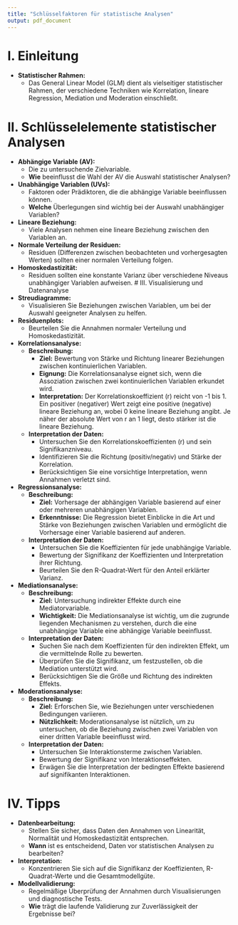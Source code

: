 ```yaml
---
title: "Schlüsselfaktoren für statistische Analysen"
output: pdf_document
---
```


# I. Einleitung

- **Statistischer Rahmen:**
  - Das General Linear Model (GLM) dient als vielseitiger statistischer Rahmen, der verschiedene Techniken wie Korrelation, lineare Regression, Mediation und Moderation einschließt.

# II. Schlüsselelemente statistischer Analysen

- **Abhängige Variable (AV):**
  - Die zu untersuchende Zielvariable.
  - **Wie** beeinflusst die Wahl der AV die Auswahl statistischer Analysen?

- **Unabhängige Variablen (UVs):**
  - Faktoren oder Prädiktoren, die die abhängige Variable beeinflussen können.
  - **Welche** Überlegungen sind wichtig bei der Auswahl unabhängiger Variablen?

- **Lineare Beziehung:**
  - Viele Analysen nehmen eine lineare Beziehung zwischen den Variablen an.

- **Normale Verteilung der Residuen:**
  - Residuen (Differenzen zwischen beobachteten und vorhergesagten Werten) sollten einer normalen Verteilung folgen.
  
- **Homoskedastizität:**
  - Residuen sollten eine konstante Varianz über verschiedene Niveaus unabhängiger Variablen aufweisen.
# III. Visualisierung und Datenanalyse

- **Streudiagramme:**
  - Visualisieren Sie Beziehungen zwischen Variablen, um bei der Auswahl geeigneter Analysen zu helfen.

- **Residuenplots:**
  - Beurteilen Sie die Annahmen normaler Verteilung und Homoskedastizität.

- **Korrelationsanalyse:**
  - **Beschreibung:**
    - **Ziel:** Bewertung von Stärke und Richtung linearer Beziehungen zwischen kontinuierlichen Variablen.
    - **Eignung:** Die Korrelationsanalyse eignet sich, wenn die Assoziation zwischen zwei kontinuierlichen Variablen erkundet wird.
    - **Interpretation:** Der Korrelationskoeffizient (r) reicht von -1 bis 1. Ein positiver (negativer) Wert zeigt eine positive (negative) lineare Beziehung an, wobei 0 keine lineare Beziehung angibt. Je näher der absolute Wert von r an 1 liegt, desto stärker ist die lineare Beziehung.
    
  - **Interpretation der Daten:**
    - Untersuchen Sie den Korrelationskoeffizienten (r) und sein Signifikanzniveau.
    - Identifizieren Sie die Richtung (positiv/negativ) und Stärke der Korrelation.
    - Berücksichtigen Sie eine vorsichtige Interpretation, wenn Annahmen verletzt sind.

- **Regressionsanalyse:**
  - **Beschreibung:**
    - **Ziel:** Vorhersage der abhängigen Variable basierend auf einer oder mehreren unabhängigen Variablen.
    - **Erkenntnisse:** Die Regression bietet Einblicke in die Art und Stärke von Beziehungen zwischen Variablen und ermöglicht die Vorhersage einer Variable basierend auf anderen.
  - **Interpretation der Daten:**
    - Untersuchen Sie die Koeffizienten für jede unabhängige Variable.
    - Bewertung der Signifikanz der Koeffizienten und Interpretation ihrer Richtung.
    - Beurteilen Sie den R-Quadrat-Wert für den Anteil erklärter Varianz.

- **Mediationsanalyse:**
  - **Beschreibung:**
    - **Ziel:** Untersuchung indirekter Effekte durch eine Mediatorvariable.
    - **Wichtigkeit:** Die Mediationsanalyse ist wichtig, um die zugrunde liegenden Mechanismen zu verstehen, durch die eine unabhängige Variable eine abhängige Variable beeinflusst.
  - **Interpretation der Daten:**
    - Suchen Sie nach dem Koeffizienten für den indirekten Effekt, um die vermittelnde Rolle zu bewerten.
    - Überprüfen Sie die Signifikanz, um festzustellen, ob die Mediation unterstützt wird.
    - Berücksichtigen Sie die Größe und Richtung des indirekten Effekts.

- **Moderationsanalyse:**
  - **Beschreibung:**
    - **Ziel:** Erforschen Sie, wie Beziehungen unter verschiedenen Bedingungen variieren.
    - **Nützlichkeit:** Moderationsanalyse ist nützlich, um zu untersuchen, ob die Beziehung zwischen zwei Variablen von einer dritten Variable beeinflusst wird.
  - **Interpretation der Daten:**
    - Untersuchen Sie Interaktionsterme zwischen Variablen.
    - Bewertung der Signifikanz von Interaktionseffekten.
    - Erwägen Sie die Interpretation der bedingten Effekte basierend auf signifikanten Interaktionen.

# IV. Tipps

- **Datenbearbeitung:**
  - Stellen Sie sicher, dass Daten den Annahmen von Linearität, Normalität und Homoskedastizität entsprechen.
  - **Wann** ist es entscheidend, Daten vor statistischen Analysen zu bearbeiten?

- **Interpretation:**
  - Konzentrieren Sie sich auf die Signifikanz der Koeffizienten, R-Quadrat-Werte und die Gesamtmodellgüte.

- **Modellvalidierung:**
  - Regelmäßige Überprüfung der Annahmen durch Visualisierungen und diagnostische Tests.
  - **Wie** trägt die laufende Validierung zur Zuverlässigkeit der Ergebnisse bei?
